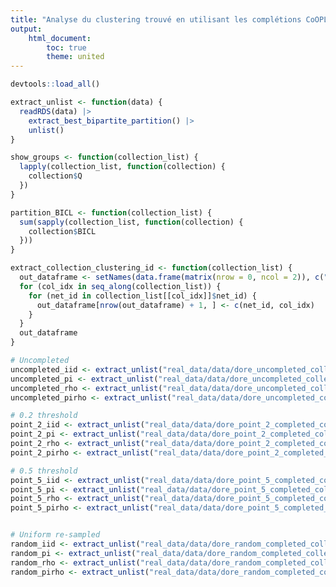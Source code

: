 ```yaml
---
title: "Analyse du clustering trouvé en utilisant les complétions CoOPLBM"
output:
    html_document:
        toc: true
        theme: united
---
```


```r
devtools::load_all()
```

```r
extract_unlist <- function(data) {
  readRDS(data) |>
    extract_best_bipartite_partition() |>
    unlist()
}

show_groups <- function(collection_list) {
  lapply(collection_list, function(collection) {
    collection$Q
  })
}

partition_BICL <- function(collection_list) {
  sum(sapply(collection_list, function(collection) {
    collection$BICL
  }))
}

extract_collection_clustering_id <- function(collection_list) {
  out_dataframe <- setNames(data.frame(matrix(nrow = 0, ncol = 2)), c("netid", "collection_id"))
  for (col_idx in seq_along(collection_list)) {
    for (net_id in collection_list[[col_idx]]$net_id) {
      out_dataframe[nrow(out_dataframe) + 1, ] <- c(net_id, col_idx)
    }
  }
  out_dataframe
}
```

```r
# Uncompleted
uncompleted_iid <- extract_unlist("real_data/data/dore_uncompleted_collection_clustering_nb_run_1_iid_70_networks_08-06-23-16:31:17.Rds")
uncompleted_pi <- extract_unlist("real_data/data/dore_uncompleted_collection_clustering_nb_run_1_pi_70_networks_08-06-23-16:52:16.Rds")
uncompleted_rho <- extract_unlist("real_data/data/dore_uncompleted_collection_clustering_nb_run_1_rho_70_networks_08-06-23-16:49:58.Rds")
uncompleted_pirho <- extract_unlist("real_data/data/dore_uncompleted_collection_clustering_nb_run_1_pirho_70_networks_08-06-23-16:41:33.Rds")

# 0.2 threshold
point_2_iid <- extract_unlist("real_data/data/dore_point_2_completed_collection_clustering_nb_run_1_iid_70_networks_07-06-23-18:40:10.Rds")
point_2_pi <- extract_unlist("real_data/data/dore_point_2_completed_collection_clustering_nb_run_1_pi_70_networks_07-06-23-19:22:19.Rds")
point_2_rho <- extract_unlist("real_data/data/dore_point_2_completed_collection_clustering_nb_run_1_rho_70_networks_07-06-23-20:03:53.Rds")
point_2_pirho <- extract_unlist("real_data/data/dore_point_2_completed_collection_clustering_nb_run_1_pirho_70_networks_07-06-23-21:09:12.Rds")

# 0.5 threshold
point_5_iid <- extract_unlist("real_data/data/dore_point_5_completed_collection_clustering_nb_run_1_iid_70_networks_07-06-23-19:19:53.Rds")
point_5_pi <- extract_unlist("real_data/data/dore_point_5_completed_collection_clustering_nb_run_1_pi_70_networks_07-06-23-21:31:20.Rds")
point_5_rho <- extract_unlist("real_data/data/dore_point_5_completed_collection_clustering_nb_run_1_rho_70_networks_07-06-23-21:03:50.Rds")
point_5_pirho <- extract_unlist("real_data/data/dore_point_5_completed_collection_clustering_nb_run_1_pirho_70_networks_07-06-23-21:13:10.Rds")


# Uniform re-sampled
random_iid <- extract_unlist("real_data/data/dore_random_completed_collection_clustering_nb_run_1_iid_70_networks_07-06-23-21:44:14.Rds")
random_pi <- extract_unlist("real_data/data/dore_random_completed_collection_clustering_nb_run_1_pi_70_networks_07-06-23-22:52:47.Rds")
random_rho <- extract_unlist("real_data/data/dore_random_completed_collection_clustering_nb_run_1_rho_70_networks_08-06-23-18:16:04.Rds")
random_pirho <- extract_unlist("real_data/data/dore_random_completed_collection_clustering_nb_run_1_pirho_70_networks_07-06-23-23:07:08.Rds")
```
